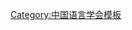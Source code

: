 {{Navbox
| name   = 中国语言学会第八届理事会
| title  = [[中国语言学会]]第八届理事会
| above  = 2010年－2014年
| bodyclass = hlist
| group1 = 会长
| list1  = [[沈家煊]]
| group2 = 副会长
| list2  = 
* [[王寧 (語言學家)|王　宁]]
* [[赵金铭]]
* [[黄行|黄　行]]
* [[王洪君]]
| group3 = 秘书长
| list3  = [[方梅|方　梅]]
| group4 = 常务理事
| list4  = 
* [[曹志耘]]
* [[崔希亮]]
* [[方梅|方　梅]]
* [[黄德宽]]
* [[黄行|黄　行]]
* [[江蓝生]]
* [[蒋绍愚]]
* [[李宇明]]
* [[鲁国尧]]
* [[马庆株]]
* [[宁继福]]
* [[单周尧]]
* [[邵敬敏]]
* [[沈家煊]]
* [[王洪君]]
* [[王寧 (語言學家)|王　宁]]
* [[王云路]]
* [[邢福义]]
* [[游汝杰]]
* [[喻遂生]]
* [[赵金铭]]
| group5 = 
| list5  = 
| group6 = 
| list6  = 
}}<noinclude>
{{collapsible option}}
[[Category:中国语言学会模板]]
</noinclude>